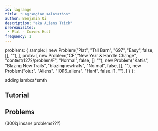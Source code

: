 ```yaml
---
id: lagrange
title: "Lagrangian Relaxation"
author: Benjamin Qi
description: "aka Aliens Trick"
prerequisites: 
 - Plat - Convex Hull
frequency: 1
---
```



  problems: {
    sample: [
      new Problem("Plat", "Tall Barn", "697", "Easy", false, [], ""),
    ],
    probs: [
      new Problem("CF","New Year & Handle Change", "contest/1279/problem/F", "Normal", false, [], ""),
      new Problem("Kattis", "Blazing New Trails", "blazingnewtrails", "Normal", false, [], ""),
      new Problem("ojuz", "Aliens", "IOI16_aliens", "Hard", false, [], ""),
    ]
  }
};

adding lambda\*smth

<Problems problems={metadata.problems.sample} />

## Tutorial

<Resources>
  <Resource source="Mamnoon Siam" title="Attack on Aliens" url="https://mamnoonsiam.github.io/posts/attack-on-aliens.html"></Resource>
</Resources>

## Problems

<Problems problems={metadata.problems.probs} />

(300iq insane problems???)